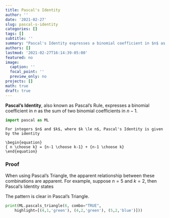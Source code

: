 ```yaml
---
title: Pascal's Identity
author: ''
date: '2021-02-27'
slug: pascal-s-identity
categories: []
tags: []
subtitle: ''
summary: "Pascal's Identity expresses a binomial coefficient in $n$ as the sum of two binomial coefficients in $n-1$."
authors: []
lastmod: '2021-02-27T16:14:39-05:00'
featured: no
image:
  caption: ''
  focal_point: ''
  preview_only: no
projects: []
math: true
draft: true
---
```

**Pascal's Identity**, also known as Pascal's Rule, expresses a binomial coefficient in $n$ as the sum of two binomial coefficients in $n-1$. 
```python
import pascal as ML
```

```theorem
For integers $n$ and $k$, where $k \le n$, Pascal's Identity is given by the identity

\begin{equation}
{ n \choose k} = {n-1 \choose k-1} + {n-1 \choose k}
\end{equation}
```

### Proof

\begin{aligned}
{n \choose k} = & \ \ { n \choose k}      \\[1em]
              = & \ \ \frac{n!}{k!(n-k)!} \\[1em]
              = & \ \ \frac{(n-1)!}{(k-1)!(n-1-k)!} \left[ \frac{n}{(n-k)k} \right] \\[1em]
              = & \ \ \frac{(n-1)!}{(k-1)!(n-1-k)!} \left[ \frac{1}{(n-k)}+ \frac{1}{k}\right] \\[1em]
              = & \ \ \left[ \frac{(n-1)!}{(k-1)!(n-k)!} + \frac{(n-1)!}{k!(n-1-k)!} \right] \\[1em]
              = & \ \ {n-1 \choose k-1} + {n-1 \choose k} \\[1em]
                & & \qedsymbol
\end{aligned}

When using Pascal's Triangle, the apparent relationship between these combinations are apparent. For example, suppose $n=5$ and $k=2$, then Pascal's Identity states

\begin{aligned}
\bluebox{ ${ 5 \choose 2}$ } = \ \ & \greenbox{ ${5-1 \choose 2-1}$ } + \greenbox{ ${5-1 \choose 2}$ } \\[1em]
                         = \ \ & \greenbox{ ${4 \choose 1}$ } + \greenbox{ ${4 \choose 2}$ }. \\[1em]
\end{aligned}

The pattern is clear in Pascal's Triangle.

```python
print(ML.pascals_triangle(6, combo="TRUE",
    highlight=[(4,1,'green'), (4,2,'green'), (5,2,'blue')]))
```
